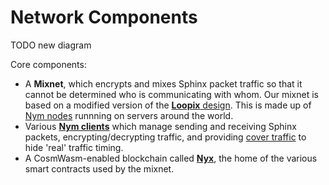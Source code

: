 # Network Components

TODO new diagram

Core components:
* A **Mixnet**, which encrypts and mixes Sphinx packet traffic so that it cannot be determined who is communicating with whom. Our mixnet is based on a modified version of the [**Loopix** design](concepts/loopix). This is made up of [Nym nodes](architecture/mixnet/nodes) runnning on servers around the world.
* Various [**Nym clients**](architecture/mixnet/clients) which manage sending and receiving Sphinx packets, encrypting/decrypting traffic, and providing [cover traffic](./concepts/cover-traffic) to hide 'real' traffic timing.
* A CosmWasm-enabled blockchain called [**Nyx**](architecture/nyx), the home of the various smart contracts used by the mixnet.
